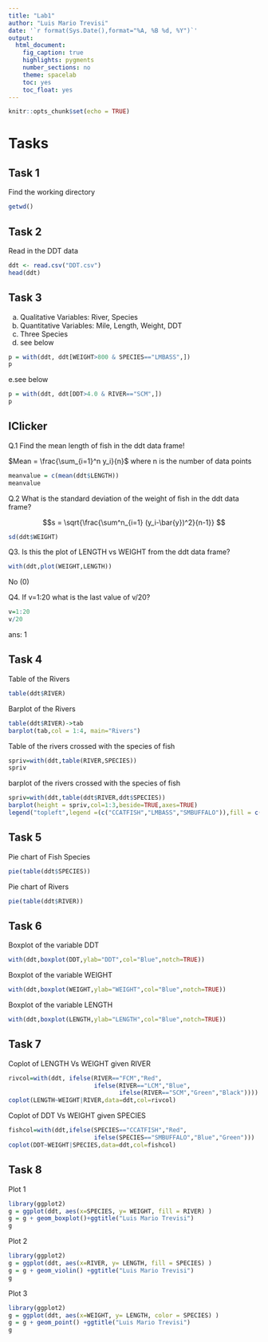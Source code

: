 ```yaml
---
title: "Lab1"
author: "Luis Mario Trevisi"
date: '`r format(Sys.Date(),format="%A, %B %d, %Y")`'
output: 
  html_document:
    fig_caption: true
    highlights: pygments
    number_sections: no
    theme: spacelab
    toc: yes
    toc_float: yes
---
```


```r
knitr::opts_chunk$set(echo = TRUE)
```


# Tasks

## Task 1

Find the working directory

```r
getwd()
```

## Task 2

Read in the DDT data

```r
ddt <- read.csv("DDT.csv")
head(ddt)
```


## Task 3

  a. Qualitative Variables: River, Species
  b. Quantitative Variables: Mile, Length, Weight, DDT
  c. Three Species
  d. see below 
  
```r
p = with(ddt, ddt[WEIGHT>800 & SPECIES=="LMBASS",])
p
```

  e.see below
  
```r
p = with(ddt, ddt[DDT>4.0 & RIVER=="SCM",])
p
```
## IClicker

Q.1 Find the mean length of fish in the ddt data frame!

$Mean = \frac{\sum_{i=1}^n y_i}{n}$ where n is the number of data points

```r
meanvalue = c(mean(ddt$LENGTH))
meanvalue
```
Q.2 What is the standard deviation of the weight of fish in the ddt data frame?

$$s = \sqrt{\frac{\sum^n_{i=1} (y_i-\bar{y})^2}{n-1}} $$

```r
sd(ddt$WEIGHT)
```

Q3. Is this the plot of LENGTH vs WEIGHT from the ddt data frame?

```r
with(ddt,plot(WEIGHT,LENGTH))
```

No (0)

Q4. If v=1:20 what is the last value of v/20?

```r
v=1:20
v/20
```
ans: 1

## Task 4

Table of the Rivers

```r
table(ddt$RIVER)
```

Barplot of the Rivers

```r
table(ddt$RIVER)->tab
barplot(tab,col = 1:4, main="Rivers")

```

Table of the rivers crossed with the species of fish

```r
spriv=with(ddt,table(RIVER,SPECIES))
spriv
```

barplot of the rivers crossed with the species of fish

```r
spriv=with(ddt,table(ddt$RIVER,ddt$SPECIES))
barplot(height = spriv,col=1:3,beside=TRUE,axes=TRUE)
legend("topleft",legend =(c("CCATFISH","LMBASS","SMBUFFALO")),fill = c(col=1:3), bty ="n", bg ="transparent")

```

## Task 5

Pie chart of Fish Species

```r
pie(table(ddt$SPECIES))
```

Pie chart of Rivers

```r
pie(table(ddt$RIVER))
```

## Task 6 

Boxplot of the variable DDT

```r
with(ddt,boxplot(DDT,ylab="DDT",col="Blue",notch=TRUE))
```

Boxplot of the variable WEIGHT

```r
with(ddt,boxplot(WEIGHT,ylab="WEIGHT",col="Blue",notch=TRUE))
```

Boxplot of the variable LENGTH

```r
with(ddt,boxplot(LENGTH,ylab="LENGTH",col="Blue",notch=TRUE))
```


## Task 7

Coplot of LENGTH Vs WEIGHT given RIVER

```r
rivcol=with(ddt, ifelse(RIVER=="FCM","Red",
                        ifelse(RIVER=="LCM","Blue",
                               ifelse(RIVER=="SCM","Green","Black"))))
coplot(LENGTH~WEIGHT|RIVER,data=ddt,col=rivcol)

```

Coplot of DDT Vs WEIGHT given SPECIES

```r
fishcol=with(ddt,ifelse(SPECIES=="CCATFISH","Red",
                        ifelse(SPECIES=="SMBUFFALO","Blue","Green")))
coplot(DDT~WEIGHT|SPECIES,data=ddt,col=fishcol)
```


## Task 8

Plot 1

```r
library(ggplot2)
g = ggplot(ddt, aes(x=SPECIES, y= WEIGHT, fill = RIVER) )
g = g + geom_boxplot()+ggtitle("Luis Mario Trevisi")
g
```

Plot 2

```r
library(ggplot2)
g = ggplot(ddt, aes(x=RIVER, y= LENGTH, fill = SPECIES) )
g = g + geom_violin() +ggtitle("Luis Mario Trevisi")
g
```

Plot 3

```r
library(ggplot2)
g = ggplot(ddt, aes(x=WEIGHT, y= LENGTH, color = SPECIES) )
g = g + geom_point() +ggtitle("Luis Mario Trevisi")
g
```

